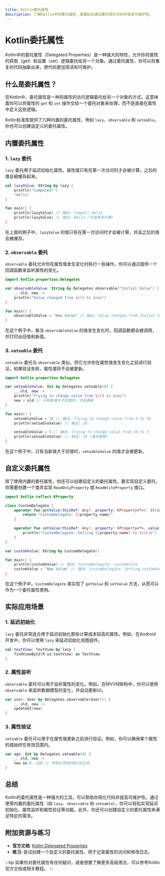 ```yaml
---
title: Kotlin委托属性
description: 了解Kotlin中的委托属性，掌握如何通过委托简化代码并提高可维护性。
---
```


# Kotlin委托属性

Kotlin中的委托属性（Delegated Properties）是一种强大的特性，允许你将属性的获取（get）和设置（set）逻辑委托给另一个对象。通过委托属性，你可以将重复的代码抽象出来，使代码更加简洁和可维护。

## 什么是委托属性？

在Kotlin中，委托属性是一种将属性的访问逻辑委托给另一个对象的方式。这意味着你可以将属性的 `get` 和 `set` 操作交给一个委托对象来处理，而不是直接在属性中定义这些逻辑。

Kotlin标准库提供了几种内置的委托属性，例如 `lazy`、`observable` 和 `vetoable`。你也可以创建自定义的委托属性。

## 内置委托属性

### 1. `lazy` 委托

`lazy` 委托用于延迟初始化属性。属性值只有在第一次访问时才会被计算，之后的值会被缓存起来。

```kotlin
val lazyValue: String by lazy {
    println("Computed!")
    "Hello"
}

fun main() {
    println(lazyValue) // 输出: Comput! Hello
    println(lazyValue) // 输出: Hello (不会再次计算)
}
```

在上面的例子中，`lazyValue` 的值只有在第一次访问时才会被计算，并且之后的值会被缓存。

### 2. `observable` 委托

`observable` 委托允许你在属性值发生变化时执行一些操作。你可以通过提供一个回调函数来监听属性的变化。

```kotlin
import kotlin.properties.Delegates

var observableValue: String by Delegates.observable("Initial Value") { 
    _, old, new ->
    println("Value changed from $old to $new")
}

fun main() {
    observableValue = "New Value" // 输出: Value changed from Initial Value to New Value
}
```

在这个例子中，每当 `observableValue` 的值发生变化时，回调函数都会被调用，并打印出旧值和新值。

### 3. `vetoable` 委托

`vetoable` 委托与 `observable` 类似，但它允许你在属性值发生变化之前进行验证。如果验证失败，属性值将不会被更新。

```kotlin
import kotlin.properties.Delegates

var vetoableValue: Int by Delegates.vetoable(0) { 
    _, old, new ->
    println("Trying to change value from $old to $new")
    new > old // 只有新值大于旧值时，才会更新
}

fun main() {
    vetoableValue = 10 // 输出: Trying to change value from 0 to 10
    println(vetoableValue) // 输出: 10

    vetoableValue = 5 // 输出: Trying to change value from 10 to 5
    println(vetoableValue) // 输出: 10 (值未更新)
}
```

在这个例子中，只有当新值大于旧值时，`vetoableValue` 的值才会被更新。

## 自定义委托属性

除了使用内置的委托属性，你还可以创建自定义的委托属性。要实现自定义委托，你需要创建一个类并实现 `ReadOnlyProperty` 或 `ReadWriteProperty` 接口。

```kotlin
import kotlin.reflect.KProperty

class CustomDelegate {
    operator fun getValue(thisRef: Any?, property: KProperty<*>): String {
        return "CustomDelegate: ${property.name}"
    }

    operator fun setValue(thisRef: Any?, property: KProperty<*>, value: String) {
        println("CustomDelegate: Setting ${property.name} to $value")
    }
}

var customValue: String by CustomDelegate()

fun main() {
    println(customValue) // 输出: CustomDelegate: customValue
    customValue = "New Value" // 输出: CustomDelegate: Setting customValue to New Value
}
```

在这个例子中，`CustomDelegate` 类实现了 `getValue` 和 `setValue` 方法，从而可以作为一个委托属性使用。

## 实际应用场景

### 1. 延迟初始化

`lazy` 委托非常适合用于延迟初始化那些计算成本较高的属性。例如，在Android开发中，你可以使用 `lazy` 来延迟初始化视图组件。

```kotlin
val textView: TextView by lazy {
    findViewById(R.id.textView) as TextView
}
```

### 2. 属性监听

`observable` 委托可以用于监听属性的变化。例如，在MVVM架构中，你可以使用 `observable` 来监听数据模型的变化，并自动更新UI。

```kotlin
var user: User by Delegates.observable(User()) { 
    _, old, new ->
    updateUI(new)
}
```

### 3. 属性验证

`vetoable` 委托可以用于在属性值更新之前进行验证。例如，你可以确保某个属性的值始终在有效范围内。

```kotlin
var age: Int by Delegates.vetoable(0) { 
    _, old, new ->
    new in 0..120 // 年龄必须在0到120之间
}
```

## 总结

Kotlin的委托属性是一种强大的工具，可以帮助你简化代码并提高可维护性。通过使用内置的委托属性（如 `lazy`、`observable` 和 `vetoable`），你可以轻松实现延迟初始化、属性监听和属性验证等功能。此外，你还可以创建自定义的委托属性来满足特定的需求。

## 附加资源与练习

- **官方文档**: [Kotlin Delegated Properties](https://kotlinlang.org/docs/delegated-properties.html)
- **练习**: 尝试创建一个自定义的委托属性，用于记录属性的访问和修改日志。

:::tip
如果你对委托属性有任何疑问，或者想要了解更多高级用法，可以参考Kotlin官方文档或相关教程。
:::